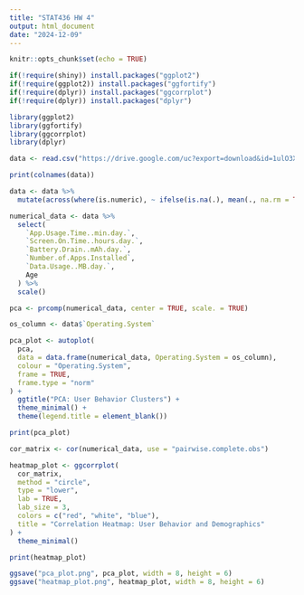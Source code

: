 ```yaml
---
title: "STAT436 HW 4"
output: html_document
date: "2024-12-09"
---
```


```r
knitr::opts_chunk$set(echo = TRUE)
```


```r

if(!require(shiny)) install.packages("ggplot2")
if(!require(ggplot2)) install.packages("ggfortify")
if(!require(dplyr)) install.packages("ggcorrplot")
if(!require(dplyr)) install.packages("dplyr")

library(ggplot2)
library(ggfortify)
library(ggcorrplot)
library(dplyr)

data <- read.csv("https://drive.google.com/uc?export=download&id=1ulO3XuH_Xl52qW2kuxXmYclxOPeWv_bI")

print(colnames(data))

data <- data %>%
  mutate(across(where(is.numeric), ~ ifelse(is.na(.), mean(., na.rm = TRUE), .)))

numerical_data <- data %>%
  select(
    `App.Usage.Time..min.day.`,
    `Screen.On.Time..hours.day.`,
    `Battery.Drain..mAh.day.`,
    `Number.of.Apps.Installed`,
    `Data.Usage..MB.day.`,
    Age
  ) %>%
  scale()

pca <- prcomp(numerical_data, center = TRUE, scale. = TRUE)

os_column <- data$`Operating.System`

pca_plot <- autoplot(
  pca,
  data = data.frame(numerical_data, Operating.System = os_column),
  colour = "Operating.System",
  frame = TRUE,
  frame.type = "norm"
) +
  ggtitle("PCA: User Behavior Clusters") +
  theme_minimal() +
  theme(legend.title = element_blank())

print(pca_plot)

cor_matrix <- cor(numerical_data, use = "pairwise.complete.obs")

heatmap_plot <- ggcorrplot(
  cor_matrix,
  method = "circle",
  type = "lower",
  lab = TRUE,
  lab_size = 3,
  colors = c("red", "white", "blue"),
  title = "Correlation Heatmap: User Behavior and Demographics"
) +
  theme_minimal()

print(heatmap_plot)

ggsave("pca_plot.png", pca_plot, width = 8, height = 6)
ggsave("heatmap_plot.png", heatmap_plot, width = 8, height = 6)


```